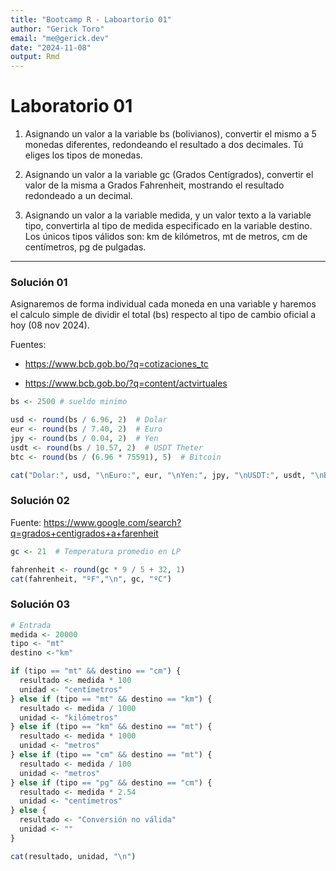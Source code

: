```yaml
---
title: "Bootcamp R - Laboartorio 01"
author: "Gerick Toro"
email: "me@gerick.dev"
date: "2024-11-08"
output: Rmd
---
```


# Laboratorio 01

1.  Asignando un valor a la variable bs (bolivianos), convertir el mismo a 5 monedas diferentes, redondeando el resultado a dos decimales. Tú eliges los tipos de monedas.

2.  Asignando un valor a la variable gc (Grados Centígrados), convertir el valor de la misma a Grados Fahrenheit, mostrando el resultado redondeado a un decimal.

3.  Asignando un valor a la variable medida, y un valor texto a la variable tipo, convertirla al tipo de medida especificado en la variable destino. Los únicos tipos válidos son: km de kilómetros, mt de metros, cm de centímetros, pg de pulgadas.

------------------------------------------------------------------------

### Solución 01

Asignaremos de forma individual cada moneda en una variable y haremos el calculo simple de dividir el total (bs) respecto al tipo de cambio oficial a hoy (08 nov 2024).

Fuentes:

-   <https://www.bcb.gob.bo/?q=cotizaciones_tc>

-   <https://www.bcb.gob.bo/?q=content/actvirtuales>

```r
bs <- 2500 # sueldo minimo

usd <- round(bs / 6.96, 2)  # Dolar
eur <- round(bs / 7.40, 2)  # Euro
jpy <- round(bs / 0.04, 2)  # Yen
usdt <- round(bs / 10.57, 2)  # USDT Theter
btc <- round(bs / (6.96 * 75591), 5)  # Bitcoin

cat("Dolar:", usd, "\nEuro:", eur, "\nYen:", jpy, "\nUSDT:", usdt, "\nBITCOIN:", btc, "\n")
```

### Solución 02

Fuente: <https://www.google.com/search?q=grados+centigrados+a+farenheit>

```r
gc <- 21  # Temperatura promedio en LP

fahrenheit <- round(gc * 9 / 5 + 32, 1)
cat(fahrenheit, "ºF","\n", gc, "ºC")
```

### Solución 03

```r
# Entrada
medida <- 20000
tipo <- "mt"
destino <-"km"

if (tipo == "mt" && destino == "cm") {
  resultado <- medida * 100
  unidad <- "centímetros"
} else if (tipo == "mt" && destino == "km") {
  resultado <- medida / 1000
  unidad <- "kilómetros"
} else if (tipo == "km" && destino == "mt") {
  resultado <- medida * 1000
  unidad <- "metros"
} else if (tipo == "cm" && destino == "mt") {
  resultado <- medida / 100
  unidad <- "metros"
} else if (tipo == "pg" && destino == "cm") {
  resultado <- medida * 2.54
  unidad <- "centímetros"
} else {
  resultado <- "Conversión no válida"
  unidad <- ""
}

cat(resultado, unidad, "\n")
```
